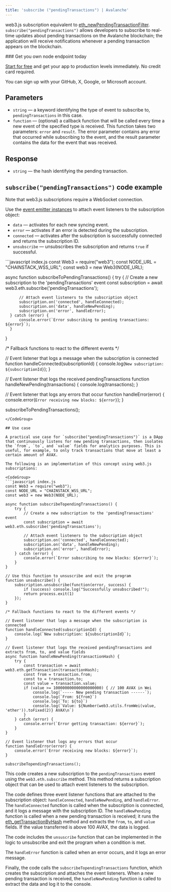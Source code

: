 ```yaml
---
title: 'subscribe ("pendingTransactions") | Avalanche'
---
```


web3.js subscription equivalent to [eth\_newPendingTransactionFilter](/reference/avalanche-newpendingtransactionfilter). `subscribe("pendingTransactions")` allows developers to subscribe to real-time updates about pending transactions on the Avalanche blockchain; the application will receive notifications whenever a pending transaction appears on the blockchain.


<Check>
  ### Get you own node endpoint today

  [Start for free](https://console.chainstack.com/) and get your app to production levels immediately. No credit card required.

  You can sign up with your GitHub, X, Google, or Microsoft account.
</Check>

## Parameters

* `string` — a keyword identifying the type of event to subscribe to, `pendingTransactions` in this case.
* `function` — (optional) a callback function that will be called every time a new event of the specified type is received. This function takes two parameters: `error` and `result`. The error parameter contains any error that occurred while subscribing to the event, and the result parameter contains the data for the event that was received.

## Response

* `string` — the hash identifying the pending transaction.

## `subscribe("pendingTransactions")` code example

<Info>
  Note that web3.js subscriptions require a WebSocket connection.
</Info>

Use the [event emitter instances](https://web3js.readthedocs.io/en/v1.2.11/web3-eth-subscribe.html#eth-subscription-return) to attach event listeners to the subscription object:

* `data` — activates for each new syncing event.
* `error` — activates if an error is detected during the subscription.
* `connected` — activates after the subscription is successfully connected and returns the subscription ID.
* `unsubscribe` — unsubscribes the subscription and returns `true` if successful.

<CodeGroup>
  ```javascript index.js
  const Web3 = require("web3");
  const NODE_URL = "CHAINSTACK_WSS_URL";
  const web3 = new Web3(NODE_URL);

  async function subscribeToPendingTransactions() {
      try {
          // Create a new subscription to the 'pendingTransactions' event
          const subscription = await web3.eth.subscribe('pendingTransactions');

          // Attach event listeners to the subscription object
          subscription.on('connected', handleConnected);
          subscription.on('data', handleNewPending);
          subscription.on('error', handleError);
      } catch (error) {
          console.error(`Error subscribing to pending transactions: ${error}`);
      }
  }

  /* Fallback functions to react to the different events */

  // Event listener that logs a message when the subscription is connected
  function handleConnected(subscriptionId) {
      console.log(`New subscription: ${subscriptionId}`);
  }

  // Event listener that logs the received pendingTransactions
  function handleNewPending(transactions) {
      console.log(transactions);
  }

  // Event listener that logs any errors that occur
  function handleError(error) {
      console.error(`Error receiving new blocks: ${error}`);
  }

  subscribeToPendingTransactions();
  ```
</CodeGroup>

## Use case

A practical use case for `subscribe("pendingTransactions")` is a DApp that continuously listens for new pending transactions, then isolates the `from`, `to`, and `value` fields for analytics purposes. This is useful, for example, to only track transactions that move at least a certain amount of AVAX.

The following is an implementation of this concept using web3.js subscriptions:

<CodeGroup>
  ```javascript index.js
  const Web3 = require("web3");
  const NODE_URL = "CHAINSTACK_WSS_URL";
  const web3 = new Web3(NODE_URL);

  async function subscribeTopendingTransactions() {
      try {
          // Create a new subscription to the 'pendingTransactions' event
          const subscription = await web3.eth.subscribe('pendingTransactions');

          // Attach event listeners to the subscription object
          subscription.on('connected', handleConnected);
          subscription.on('data', handleNewPending);
          subscription.on('error', handleError);
      } catch (error) {
          console.error(`Error subscribing to new blocks: ${error}`);
      }
  }

  // Use this function to unsuscribe and exit the program
  function unsubscribe() {
      subscription.unsubscribe(function(error, success) {
          if (success) console.log("Successfully unsubscribed!");
          return process.exit(1)
      });
  }

  /* Fallback functions to react to the different events */

  // Event listener that logs a message when the subscription is connected
  function handleConnected(subscriptionId) {
      console.log(`New subscription: ${subscriptionId}`);
  }

  // Event listener that logs the received pendingTransactions and extracts from, to, and value fields
  async function handleNewPending(transactionHash) {
      try {
          const transaction = await web3.eth.getTransaction(transactionHash);
          const from = transaction.from;
          const to = transaction.to;
          const value = transaction.value;
          if (value >= 100000000000000000000) { // 100 AVAX in Wei
              console.log(`----- New pending transaction ------`);
              console.log(`From: ${from}`)
              console.log(`To: ${to}`)
              console.log(`Value: ${Number(web3.utils.fromWei(value, 'ether')).toFixed(2)} AVAX\n`)
          }
      } catch (error) {
          console.error(`Error getting transaction: ${error}`);
      }
  }

  // Event listener that logs any errors that occur
  function handleError(error) {
      console.error(`Error receiving new blocks: ${error}`);
  }

  subscribeTopendingTransactions();
  ```
</CodeGroup>

This code creates a new subscription to the `pendingTransactions` event using the `web3.eth.subscribe` method. This method returns a subscription object that can be used to attach event listeners to the subscription.

The code defines three event listener functions that are attached to the subscription object: `handleConnected`, `handleNewPending`, and `handleError`. The `handleConnected` function is called when the subscription is connected, and it logs a message with the subscription ID. The `handleNewPending` function is called when a new pending transaction is received; it runs the [eth\_getTransactionByHash](/reference/avalanche-gettransactionbyhash) method and extracts the `from`, `to`, and `value` fields. If the value transferred is above 100 AVAX, the data is logged.

The code includes the `unsuscribe` function that can be implemented in the logic to unsubscribe and exit the program when a condition is met.

The `handleError` function is called when an error occurs, and it logs an error message.

Finally, the code calls the `subscribeTopendingTransactions` function, which creates the subscription and attaches the event listeners. When a new pending transaction is received, the `handleNewPending` function is called to extract the data and log it to the console.
